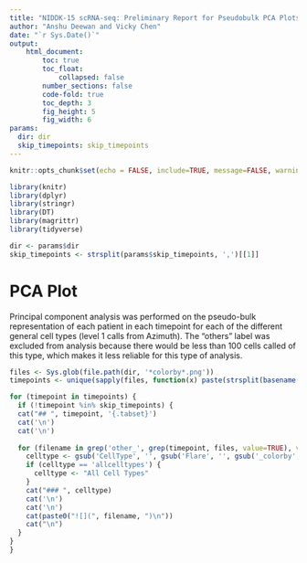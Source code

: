 ```yaml
---
title: "NIDDK-15 scRNA-seq: Preliminary Report for Pseudobulk PCA Plots"
author: "Anshu Deewan and Vicky Chen"
date: "`r Sys.Date()`"
output:
    html_document:
        toc: true
        toc_float:
            collapsed: false
        number_sections: false
        code-fold: true
        toc_depth: 3
        fig_height: 5
        fig_width: 6
params:
  dir: dir
  skip_timepoints: skip_timepoints
---
```


<style>
table {
white-space: nowrap;
}
</style>

```r
knitr::opts_chunk$set(echo = FALSE, include=TRUE, message=FALSE, warning=FALSE, error=TRUE)
```

```r
library(knitr)
library(dplyr)
library(stringr)
library(DT)
library(magrittr)
library(tidyverse)

dir <- params$dir
skip_timepoints <- strsplit(params$skip_timepoints, ',')[[1]]

```

# PCA Plot

Principal component analysis was performed on the pseudo-bulk representation of each patient in each timepoint for each of the different general cell types (level 1 calls from Azimuth). The "others" label was excluded from analysis because there would be less than 100 cells called of this type, which makes it less reliable for this type of analysis. 

```r
files <- Sys.glob(file.path(dir, '*colorby*.png'))
timepoints <- unique(sapply(files, function(x) paste(strsplit(basename(x), '_')[[1]][1:2], collapse='_')))

for (timepoint in timepoints) {
  if (!timepoint %in% skip_timepoints) {
  cat("## ", timepoint, '{.tabset}') 
  cat('\n')
  cat('\n')
  
  for (filename in grep('other_', grep(timepoint, files, value=TRUE), value=TRUE, invert=TRUE)) {
    celltype <- gsub('CellType', '', gsub('Flare', '', gsub('_colorby', '', gsub(paste0(timepoint, '_'), '', tools::file_path_sans_ext(basename(filename))))))
    if (celltype == 'allcelltypes') {
      celltype <- "All Cell Types"
    }
    cat("### ", celltype)
    cat('\n')
    cat('\n')
    cat(paste0("![](", filename, ")\n"))
    cat("\n")
  }
}
} 

```

<div class="tocify-extend-page" data-unique="tocify-extend-page" style="height: 0;"></div>
